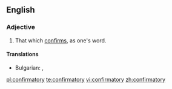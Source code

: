 ==English==

===Adjective===
{{en-adj}}

# That which [[confirm]]s, as one's word.

====Translations====
{{trans-top|that which confirms}}
* Bulgarian: {{t|bg|потвърдителен}}, {{t|bg|утвърдителен}}
{{trans-mid}}
{{trans-bottom}}

[[pl:confirmatory]]
[[te:confirmatory]]
[[vi:confirmatory]]
[[zh:confirmatory]]